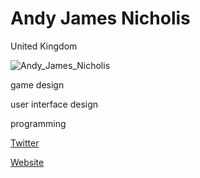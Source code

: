 # Andy James Nicholis

<Location>

United Kingdom

</Location>

![Andy_James_Nicholis](./images/Andy_James_Nicholis_v1.jpg)

<Skills>

game design

user interface design

programming

</Skills>

<Personal>

[Twitter](http://twitter.com/AndyTwiddly)

</Personal>

<Business>

[Website](http://twiddly.co.uk)

</Business>


